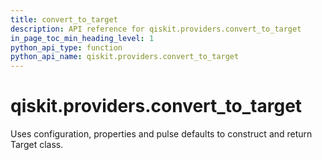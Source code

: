 ```yaml
---
title: convert_to_target
description: API reference for qiskit.providers.convert_to_target
in_page_toc_min_heading_level: 1
python_api_type: function
python_api_name: qiskit.providers.convert_to_target
---
```


# qiskit.providers.convert\_to\_target

<Function id="qiskit.providers.convert_to_target" name="convert_to_target" isDedicatedPage={true} github="https://github.com/qiskit/qiskit/tree/stable/0.22/qiskit/providers/backend_compat.py" signature="convert_to_target(configuration, properties=None, defaults=None, custom_name_mapping=None, add_delay=False)">
  Uses configuration, properties and pulse defaults to construct and return Target class.
</Function>

